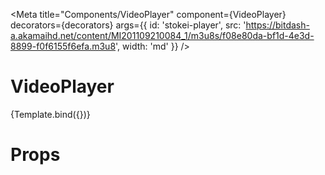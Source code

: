 

<Meta
  title="Components/VideoPlayer"
  component={VideoPlayer}
  decorators={decorators}
  args={{
    id: 'stokei-player',
    src: 'https://bitdash-a.akamaihd.net/content/MI201109210084_1/m3u8s/f08e80da-bf1d-4e3d-8899-f0f6155f6efa.m3u8',
    width: 'md'
  }}
/>


# VideoPlayer

<Canvas>
  <Story name="Player">{Template.bind({})}</Story>
</Canvas>

# Props

<ArgsTable of={VideoPlayer} />
